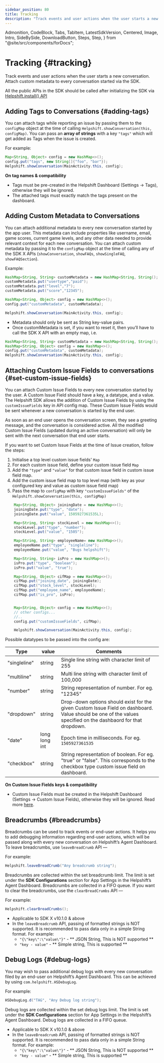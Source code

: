 ```yaml
---
sidebar_position: 80
title: Tracking
description: "Track events and user actions when the user starts a new conversation. Attach custom metadata to every conversation started via the SDK."
---
```


  Admonition,
  CodeBlock,
  Tabs,
  TabItem,
  LatestSdkVersion,
  Centered,
  Image,
  Intro,
  SideBySide,
  DownloadButton,
  Steps,
  Step,
} from "@site/src/components/forDocs";

# Tracking {#tracking}

<Intro>

Track events and user actions when the user starts a new conversation.
Attach custom metadata to every conversation started via the SDK.

</Intro>

<Admonition type="info" title="Note">

All the public APIs in the SDK should be called after initializing the SDK via [Helpshift.install() API](/sdkx_android/getting-started#start-using)

</Admonition>

## Adding Tags to Conversations {#adding-tags}

You can attach tags while reporting an issue by passing them to the `configMap` object at the time of calling `Helpshift.showConversation(this, configMap)`. You can pass an **array of strings** with a key `"tags"` which will get added as Tags when the issue is created.

For example:

```java
Map<String, Object> config = new HashMap<>();
config.put("tags", new String[]{"foo", "bar"});
Helpshift.showConversation(MainActivity.this, config);
```

<Admonition type="info" title="Note">

**On tag names & compatibility**

- Tags must be pre-created in the Helpshift Dashboard (Settings → Tags), otherwise they will be ignored.
- The attached tags must exactly match the tags present on the dashboard.

</Admonition>

## Adding Custom Metadata to Conversations

You can attach additional metadata to every new conversation started by the app user. This metadata can include properties like username, email, game scores, current game levels, and any other data needed to provide relevant context for each new conversation. You can attach custom metadata by passing it to the `configMap` object at the time of calling any of the SDK X APIs (`showConversation`, `showFAQs`, `showSingleFAQ`, `showFAQSection`).

Example:

```java
HashMap<String, String> customMetadata = new HashMap<String, String();
customMetadata.put("usertype","paid");
customMetadata.put("level","7");
customMetadata.put("score","12345");

HashMap<String, Object> config = new HashMap<>();
config.put("customMetadata", customMetadata);

Helpshift.showConversation(MainActivity.this, config);
```

<Admonition type="info" title="Note">

- Metadata should only be sent as String key-value pairs.
- Once customMetadata is set, if you want to reset it, then you’ll have to call the SDK X API with an empty map, i.e.

```java
HashMap<String, String> customMetadata = new HashMap<String, String();
HashMap<String, Object> config = new HashMap<>();
config.put("customMetadata", customMetadata);
Helpshift.showConversation(MainActivity.this, config);
```

</Admonition>

## Attaching Custom Issue Fields to conversations {#set-custom-issue-fields}

You can attach Custom Issue Fields to every new conversation started by the user. A Custom Issue Field should have a key, a datatype, and a value. The Helpshift SDK allows the addition of Custom Issue Fields by using the `customIssueFields` key in API config map. These Custom Issue Fields would be sent whenever a new conversation is started by the end user.

As soon as an end user opens the conversation screen, they see a greeting message, and the conversation is considered active. All the modified Custom Issue Fields (updated during an active conversation) will only be sent with the next conversation that end user starts.

If you want to set Custom Issue Fields at the time of Issue creation, follow the steps:

1. Initialise a top level custom issue fields' `Map`
2. For each custom issue field, define your custom issue field `Map`
3. Add the `"type"` and `"value"` for that custom issue field in custom issue field map.
4. Add the custom issue field map to top level map (with key as your configured key and value as custom issue field map)
5. Pass the map to `configMap` with key `"customIssueFields"` of the `Helpshift.showConversation(this, configMap)`

```java
    Map<String, Object> joiningDate = new HashMap<>();
    joiningDate.put("type", "date");
    joiningDate.put("value", 1505927361535L);

    Map<String, String> stockLevel = new HashMap<>();
    stockLevel.put("type", "number");
    stockLevel.put("value", "1505");

    Map<String, String> employeeName= new HashMap<>();
    employeeName.put("type", "singleline");
    employeeName.put("value", "Bugs helpshift");

    Map<String, String> isPro = new HashMap<>();
    isPro.put("type", "boolean");
    isPro.put("value", "true");

    Map<String, Object> cifMap = new HashMap<>();
    cifMap.put("joining_date", joiningDate);
    cifMap.put("stock_level", stockLevel);
    cifMap.put("employee_name", employeeName);
    cifMap.put("is_pro", isPro);


    Map<String, Object> config = new HashMap<>();
    // other configs...
    //..
    config.put("customIssueFields", cifMap);

    Helpshift.showConversation(MainActivity.this, config);
```

Possible datatypes to be passed into the config are:

| Type         | value         | Comments                                                                                                                                                      |
| ------------ | ------------- | ------------------------------------------------------------------------------------------------------------------------------------------------------------- |
| "singleline" | string        | Single line string with character limit of 255                                                                                                                |
| "multiline"  | string        | Multi line string with character limit of 100,000                                                                                                             |
| "number"     | string        | String representation of number. For eg. "12345"                                                                                                              |
| "dropdown"   | string        | Drop-down options should exist for the given Custom Issue Field on dashboard. Value should be one of the values specified on the dashbaord for that dropdown. |
| "date"       | long long int | Epoch time in milliseconds. For eg. `1505927361535`                                                                                                           |
| "checkbox"   | string        | String representation of boolean. For eg. "true" or "false". This corresponds to the checkbox type custom issue field on dashboard.                           |

<Admonition type="info" title="Note">

**On Custom Issue Fields keys & compatibility**

- Custom Issue Fields must be created in the Helpshift Dashboard (Settings → Custom Issue Fields), otherwise they will be ignored. Read more [here](https://support.helpshift.com/kb/article/custom-issue-fields/).

</Admonition>

## Breadcrumbs {#breadcrumbs}

Breadcrumbs can be used to track events or end-user actions. It helps you to add debugging information regarding end-user actions, which will be passed along with every new conversation on Helpshift’s Agent Dashboard. To leave breadcrumbs, use `leaveBreadCrumb` API —

For example:

```java
Helpshift.leaveBreadCrumb("Any breadcrumb string");
```

Breadcrumbs are collected within the set breadcrumb limit. The limit is set under the **SDK Configurations** section for App Settings in the Helpshift’s Agent Dashboard. Breadcrumbs are collected in a FIFO queue. If you want to clear the breadcrumbs, use the `clearBreadCrumbs` API —

For example:

```java
Helpshift.clearBreadCrumbs();
```

<Admonition type="info" title="Note">

- Applicable to SDK X v10.1.0 & above
- In the `leaveBreadcrumb` API, passing of formatted strings is NOT supported. It is recommended to pass data only in a simple String format. For example:
  - `"{\"key\":\"value\"}"` - ** JSON String, This is NOT supported **
  - `"key - value"` - ** Simple string, This is supported **

</Admonition>

## Debug Logs {#debug-logs}

You may wish to pass additional debug logs with every new conversation filed by an end-user on Helpshift’s Agent Dashboard. This can be achieved by using `com.helpshift.HSDebugLog`.

For example:

```java
HSDebugLog.d("TAG", "Any Debug log string");
```

Debug logs are collected within the set debug logs limit. The limit is set under the **SDK Configurations** section for App Settings in the Helpshift’s Agent Dashboard. Debug logs are collected in a FIFO queue.

<Admonition type="info" title="Note">

- Applicable to SDK X v10.1.0 & above
- In the `leaveBreadcrumb` API, passing of formatted strings is NOT supported. It is recommended to pass data only in a simple String format. For example:
  - `"{\"key\":\"value\"}"` - ** JSON String, This is NOT supported **
  - `"key - value"` - ** Simple string, This is supported **

</Admonition>
